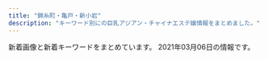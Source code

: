 ```yaml
---
title: "錦糸町・亀戸・新小岩"
description: "キーワード別にの巨乳アジアン・チャイナエステ嬢情報をまとめました。"
---
```


新着画像と新着キーワードをまとめています。
2021年03月06日の情報です。

<DmmAffiliateIns />
<KeywordTable
  shops={
    [
    {
        "keywords": {
            "C": 1,
            "D": 4,
            "85": 1
        },
        "name": "\u308a\u308a",
        "station": "JR\u5c0f\u5ca9\u99c5\u5357\u53e3",
        "img_links": [
            "http://iyasi-heal.com/images/slider1/03.jpg",
            "http://iyasi-heal.com/staffPhoto/s20200606151251.jpg",
            "http://iyasi-heal.com/staffPhoto/s20191008160214.jpg",
            "http://iyasi-heal.com/staffPhoto/s20200606151247.jpg",
            "http://iyasi-heal.com/images/returnBtn.png",
            "http://iyasi-heal.com/staffPhoto/b20191114093407.jpg",
            "http://iyasi-heal.com/staffPhoto/s20200606151240.jpg",
            "http://iyasi-heal.com/staffPhoto/s20190815113058.jpg",
            "http://iyasi-heal.com/images/slider1/01.jpg",
            "http://iyasi-heal.com/js/sliderLine/slide_prev.png",
            "http://iyasi-heal.com/staffPhoto/b20190815113058.jpg",
            "http://iyasi-heal.com/staffPhoto/b20191008160204.jpg",
            "http://iyasi-heal.com/images/slider1/02.jpg",
            "http://iyasi-heal.com/staffPhoto/b20200606151240.jpg",
            "http://iyasi-heal.com/staffPhoto/b20190815113117.jpg",
            "http://iyasi-heal.com/staffPhoto/s20190815113117.jpg",
            "http://iyasi-heal.com/staffPhoto/s20200909152230.jpg",
            "http://iyasi-heal.com/images/mobile.jpg",
            "http://iyasi-heal.com/staffPhoto/s20191008160204.jpg",
            "http://iyasi-heal.com/staffPhoto/b20200909152230.jpg",
            "http://iyasi-heal.com/js/sliderLine/slide_next.png",
            "http://iyasi-heal.com/staffPhoto/s20191008160301.jpg",
            "http://iyasi-heal.com/staffPhoto/s20191114093407.jpg",
            "http://iyasi-heal.com/images/gallery1.png"
        ],
        "url": "http://iyasi-heal.com/"
    },
    {
        "name": "\u6625\u306e\u82b1",
        "keywords": {
            "C": 20
        },
        "url": "http://harunohana.jpest.net/",
        "img_links": [
            "http://harunohana.jpest.net/uploads//sites/38/2021/03/g2.jpg",
            "http://harunohana.jpest.net/uploads//sites/38/2021/02/mobile-tit.png",
            "http://harunohana.jpest.net/uploads//sites/38/elementor/thumbs/c2-p3a4by12f8z2t2xevpk9bl2sc3r4fedekxsoykr020.jpg",
            "http://harunohana.jpest.net/uploads//sites/38/2021/02/ditiao-1.png",
            "http://harunohana.jpest.net/uploads//sites/38/2021/02/c2.jpg",
            "http://harunohana.jpest.net/uploads//sites/38/elementor/thumbs/c5-p3a4c3o3k96sqqp7ys00qjnjwezbpkzslpplu8in0o.jpg",
            "http://harunohana.jpest.net/uploads//sites/38/2021/02/tel_info.png",
            "http://harunohana.jpest.net/uploads//sites/38/2021/02/info-tit.png",
            "http://harunohana.jpest.net/uploads//sites/38/elementor/thumbs/c1-p3a4bw5e1kwi5v056or06ljv5c0e005xwohq00tseg.jpg",
            "http://harunohana.jpest.net/uploads//sites/38/elementor/thumbs/g1-p3mbbo5xbyuayorl3qn8vsare61ijopmkh8c9mi4sw.jpg",
            "http://harunohana.jpest.net/uploads//sites/38/2021/02/c3.jpg",
            "http://harunohana.jpest.net/uploads//sites/38/2021/03/1.jpg",
            "http://harunohana.jpest.net/uploads//sites/38/2021/02/xian.jpg",
            "http://harunohana.jpest.net/uploads//sites/38/2021/03/g1.jpg",
            "http://harunohana.jpest.net/uploads//sites/38/2021/03/g3.jpg",
            "http://harunohana.jpest.net/uploads//sites/38/2021/02/top-3.png",
            "http://harunohana.jpest.net/uploads//sites/38/elementor/thumbs/g4-p3mbec1gp2hjuwwbjw36y43rzgwycta8xnrv7ujz68.jpg",
            "http://harunohana.jpest.net/uploads//sites/38/2021/02/mobile.jpg",
            "http://harunohana.jpest.net/uploads//sites/38/2021/02/c6.jpg",
            "http://harunohana.jpest.net/uploads//sites/38/2021/02/staff-tit.png",
            "http://harunohana.jpest.net/uploads//sites/38/2021/02/tel_pickup.png",
            "http://harunohana.jpest.net/uploads//sites/38/2021/02/c5.jpg",
            "http://harunohana.jpest.net/uploads//sites/38/elementor/thumbs/g3-p3mbdh0sfjb37s5dl0oi5txkdr5uasv3te8udptyvk.jpg",
            "http://harunohana.jpest.net/uploads//sites/38/2021/02/tel_staff.png",
            "http://harunohana.jpest.net/uploads//sites/38/2021/02/pick-tit.png",
            "http://harunohana.jpest.net/uploads//sites/38/2021/02/tel_top.png",
            "http://harunohana.jpest.net/uploads//sites/38/2021/02/c1.jpg",
            "http://harunohana.jpest.net/uploads//sites/38/elementor/thumbs/g2-p3mbcgd30zwwmzmmj2u1yl6l7q6iyltkocswnxcbm8.jpg",
            "http://harunohana.jpest.net/uploads//sites/38/2021/02/news-tit.png",
            "http://harunohana.jpest.net/uploads//sites/38/elementor/thumbs/c3-p3a4c1sf6l483iry9r6rlk4mpn8la6sbxgemvolfd4.jpg",
            "http://harunohana.jpest.net/uploads//sites/38/2021/02/c4.jpg"
        ],
        "station": "JR\u9326\u7cf8\u753a\u5357\u53e3"
    },
    {
        "station": "JR\u4e80\u6238\u99c5\u6771\u53e3",
        "name": "\u685c",
        "img_links": [
            "http://miyabi-aroma.xyz/images/staff/3/yami.jpg",
            "http://miyabi-aroma.xyz/images/staff/3/ami.jpg",
            "http://miyabi-aroma.xyz/images/nav/nav-staff.jpg",
            "http://miyabi-aroma.xyz/images/3/2.jpg",
            "http://miyabi-aroma.xyz/images/3/1.jpg",
            "http://miyabi-aroma.xyz/images/staff/3/miya.jpg",
            "http://miyabi-aroma.xyz/images/11.png",
            "http://miyabi-aroma.xyz/images/staff/3/rina2.jpg",
            "http://miyabi-aroma.xyz/images/shishu/se1.jpg",
            "http://miyabi-aroma.xyz/images/index-rose_02.png",
            "http://miyabi-aroma.xyz/images/staff/3/ami2.jpg",
            "http://miyabi-aroma.xyz/images/index-rose_09.png",
            "http://miyabi-aroma.xyz/images/staff/3/rina.jpg",
            "http://miyabi-aroma.xyz/images/shishu/se2.jpg",
            "http://miyabi-aroma.xyz/images/index-rose_04.png",
            "http://miyabi-aroma.xyz/images/nav/nav-sys.jpg",
            "http://miyabi-aroma.xyz/images/index-rose_13.png",
            "http://miyabi-aroma.xyz/images/staff/3/yaya2.jpg",
            "http://miyabi-aroma.xyz/images/staff/3/kiki2.jpg",
            "http://miyabi-aroma.xyz/images/1801706901.jpg",
            "http://miyabi-aroma.xyz/images/nav/nav-info.jpg",
            "http://miyabi-aroma.xyz/images/staff/3/kiki.jpg",
            "http://miyabi-aroma.xyz/images/nav/nav-job.jpg",
            "http://miyabi-aroma.xyz/images/index-rose_07.png",
            "http://miyabi-aroma.xyz/images/staff/3/yaya1.jpg",
            "http://miyabi-aroma.xyz/images/staff/3/miya2.jpg"
        ],
        "url": "http://miyabi-aroma.xyz/",
        "keywords": {
            "C": 7
        }
    },
    {
        "name": "\u3088\u308d\u3053\u3073",
        "keywords": {},
        "station": "JR\u9326\u7cf8\u753a\u99c5\u5317\u53e3",
        "url": "http://k-yorocobi.com/",
        "img_links": [
            "http://k-yorocobi.com/images/bar-news.png",
            "http://k-yorocobi.com/images/bill.jpg",
            "http://k-yorocobi.com/images/c-staff.png",
            "http://k-yorocobi.com/pic/pic3.jpg",
            "http://k-yorocobi.com/staff/s-rina.jpg",
            "http://k-yorocobi.com/images/c-top.png",
            "http://k-yorocobi.com/images/b-awaawa.png",
            "http://k-yorocobi.com/images/bar-pickup.png",
            "http://k-yorocobi.com/images/bar-staff.png",
            "http://k-yorocobi.com/staff/s-yuyu.jpg",
            "http://k-yorocobi.com/images/b-tel.png",
            "http://k-yorocobi.com/staff/s-tika.jpg",
            "http://k-yorocobi.com/pic/pic2.jpg",
            "http://k-yorocobi.com/images/bar-cam.png",
            "http://k-yorocobi.com/pic/pic4.jpg",
            "http://k-yorocobi.com/images/bar-interior.png",
            "http://k-yorocobi.com/pic/pic1.jpg",
            "http://k-yorocobi.com/images/b-movie.png",
            "http://k-yorocobi.com/staff/s-emi.jpg",
            "http://k-yorocobi.com/images/b-mobile.png",
            "http://k-yorocobi.com/images/footer.png",
            "http://k-yorocobi.com/images/c-interior.png"
        ]
    },
    {
        "name": "\u30de\u30ea\u30a2\u30d9\u30fc\u30e9",
        "img_links": [
            "http://mariabella.ies.fun/images/r01.jpg",
            "http://mariabella.ies.fun/images/r03.jpg",
            "http://mariabella.ies.fun/images/r06.jpg",
            "http://mariabella.ies.fun/images/r09.jpg",
            "http://mariabella.ies.fun/images/news.jpg",
            "http://mariabella.ies.fun/photos/sites/45/2019/09/2019092717170772.jpeg",
            "http://mariabella.ies.fun/images/s-staff.jpg",
            "http://mariabella.ies.fun/images/pick.jpg",
            "http://mariabella.ies.fun/images/r05.jpg",
            "http://mariabella.ies.fun/images/r02.jpg",
            "http://mariabella.ies.fun/images/mobile.jpg",
            "http://mariabella.ies.fun/images/r04.jpg",
            "http://mariabella.ies.fun/images/top.png",
            "http://mariabella.ies.fun/images/mobile1.jpg",
            "http://mariabella.ies.fun/photos/sites/45/2018/06/2018062706422857.jpg",
            "http://mariabella.ies.fun/images/s-recriut.jpg",
            "http://mariabella.ies.fun/images/ac1.jpg",
            "http://mariabella.ies.fun/images/info.jpg",
            "http://mariabella.ies.fun/photos/sites/45/2019/09/2019091016323921.jpeg",
            "http://mariabella.ies.fun/photos/sites/45/2020/01/2020012420100278.jpeg",
            "http://mariabella.ies.fun/images/ac3.jpg",
            "http://mariabella.ies.fun/images/ac2.jpg",
            "http://mariabella.ies.fun/images/r07.jpg"
        ],
        "keywords": {
            "\u30bb\u30af\u30b7\u30fc": 3,
            "E": 3
        },
        "station": "JR\u5c0f\u5ca9\u99c5\u5317\u53e3",
        "url": "http://mariabella.ies.fun/"
    },
    {
        "station": "JR\u65b0\u5c0f\u5ca9\u99c5\u5317\u53e3",
        "img_links": [
            "http://mori.me-es.com/images/index_16.jpg",
            "http://mori.me-es.com/images/index_22.jpg",
            "http://mori.me-es.com/images/index_07.jpg",
            "http://mori.me-es.com/images/index_15.jpg",
            "http://mori.me-es.com/images/index_30.jpg",
            "http://mori.me-es.com/girls/08.jpg",
            "http://mori.me-es.com/images/index_25.jpg",
            "http://mori.me-es.com/girls/07.jpg",
            "http://mori.me-es.com/girls/02.jpg",
            "http://mori.me-es.com/images/index_05.jpg",
            "http://mori.me-es.com/images/index_29.jpg",
            "http://mori.me-es.com/girls/03.jpg",
            "http://mori.me-es.com/girls/06.jpg",
            "http://mori.me-es.com/images/index_17.jpg",
            "http://mori.me-es.com/girls/01.jpg",
            "http://mori.me-es.com/girls/05.jpg",
            "http://mori.me-es.com/images/index_19.jpg",
            "http://mori.me-es.com/images/index_28.jpg",
            "http://mori.me-es.com/images/index_26.jpg",
            "http://mori.me-es.com/images/info.jpg",
            "http://mori.me-es.com/images/index_18.jpg",
            "http://mori.me-es.com/girls/08a.jpg",
            "http://mori.me-es.com/images/index_24.jpg",
            "http://mori.me-es.com/images/index_04.jpg",
            "http://mori.me-es.com/girls/00.jpg",
            "http://mori.me-es.com/images/index_08.jpg",
            "http://mori.me-es.com/images/index_27.jpg",
            "http://mori.me-es.com/images/index_09.jpg",
            "http://mori.me-es.com/images/index_06.jpg",
            "http://mori.me-es.com/images/index_12.jpg",
            "http://mori.me-es.com/images/index_13.jpg",
            "http://mori.me-es.com/images/index_01.jpg",
            "http://mori.me-es.com/images/index_10.jpg",
            "http://mori.me-es.com/images/info_15.jpg",
            "http://mori.me-es.com/images/rec_15.jpg",
            "http://mori.me-es.com/images/index_21.jpg",
            "http://mori.me-es.com/images/staff_15.jpg",
            "http://mori.me-es.com/images/rec.jpg",
            "http://mori.me-es.com/girls/04.jpg",
            "http://mori.me-es.com/images/index_03.jpg",
            "http://mori.me-es.com/images/index_02.jpg",
            "http://mori.me-es.com/images/sub_28.jpg",
            "http://mori.me-es.com/images/index_20.jpg"
        ],
        "url": "http://mori.me-es.com/",
        "keywords": {
            "87": 1,
            "85": 3,
            "88": 1,
            "C": 6,
            "86": 3
        },
        "name": "\u68ee"
    },
    {
        "keywords": {
            "86": 2,
            "D": 4,
            "C": 11,
            "E": 2,
            "87": 4
        },
        "name": "\u3072\u307e\u308f\u308a",
        "img_links": [
            "http://www.himawari-shinkoiwa.com/img/tel.png",
            "http://www.himawari-shinkoiwa.com/images/line.png",
            "http://www.himawari-shinkoiwa.com/files/001.jpg",
            "http://www.himawari-shinkoiwa.com/images/slider/1.jpg",
            "http://www.himawari-shinkoiwa.com/img/move.jpg",
            "http://www.himawari-shinkoiwa.com/files/001-02.jpg",
            "http://www.himawari-shinkoiwa.com/files/003-02.jpg",
            "http://www.himawari-shinkoiwa.com/img/btn_side_mobile.jpg",
            "http://www.himawari-shinkoiwa.com/files/002.jpg",
            "http://www.himawari-shinkoiwa.com/img/btn_blog.png",
            "http://www.himawari-shinkoiwa.com/img/ttl_news.png",
            "http://www.himawari-shinkoiwa.com/files/002-02.jpg",
            "http://www.himawari-shinkoiwa.com/images/slider/2.jpg",
            "http://www.himawari-shinkoiwa.com/files/003.jpg",
            "http://www.himawari-shinkoiwa.com/img/goback.jpg",
            "http://www.himawari-shinkoiwa.com/images/slider/3.jpg",
            "http://www.himawari-shinkoiwa.com/img/ttl_info.png",
            "http://www.himawari-shinkoiwa.com/img/ttl_move.png",
            "http://www.himawari-shinkoiwa.com/img/pickup.jpg"
        ],
        "url": "http://www.himawari-shinkoiwa.com/",
        "station": "JR\u65b0\u5c0f\u5ca9\u99c5\u5357\u53e3"
    },
    {
        "url": "http://sentsubaki.asia/",
        "name": "\u5343\u693f",
        "keywords": {},
        "img_links": [
            "http://sentsubaki.asia/img/cast/miki-04.jpg",
            "http://sentsubaki.asia/img/interior/lobby-1.jpg",
            "http://sentsubaki.asia/img/cast/yumi-02.jpg",
            "http://sentsubaki.asia/img/cast/yuyu-01.jpg",
            "http://sentsubaki.asia/img/cast/nina-03.jpg",
            "http://sentsubaki.asia/img/cast/you-03.jpg",
            "http://sentsubaki.asia/img/cast/miki-02.jpg",
            "http://sentsubaki.asia/img/btn_cast.png",
            "http://sentsubaki.asia/img/cast/yuyu-02.jpg",
            "http://sentsubaki.asia/img/head_tel.png",
            "http://sentsubaki.asia/img/cast/aya-01.jpg",
            "http://sentsubaki.asia/img/cast/miki-03.jpg",
            "http://sentsubaki.asia/img/cast/yumi-03.jpg",
            "http://sentsubaki.asia/img/cast/you-01.jpg",
            "http://sentsubaki.asia/img/cast/momo-02.jpg",
            "http://sentsubaki.asia/img/cast/you-02.jpg",
            "http://sentsubaki.asia/img/cast/aya-03.jpg",
            "http://sentsubaki.asia/img/cast/aya-04.jpg",
            "http://sentsubaki.asia/img/cast/momo-01.jpg",
            "http://sentsubaki.asia/img/cast/you-04.jpg",
            "http://sentsubaki.asia/img/cast/yumi-04.jpg",
            "http://sentsubaki.asia/img/btn_twitter.png",
            "http://sentsubaki.asia/img/btn_interior.png",
            "http://sentsubaki.asia/img/cast/miki-01.jpg",
            "http://sentsubaki.asia/img/head_time.png",
            "http://sentsubaki.asia/img/coupon_special.png",
            "http://sentsubaki.asia/img/cast/momo-04.jpg",
            "http://sentsubaki.asia/img/cast/nina-04.jpg",
            "http://sentsubaki.asia/img/cast/momo-03.jpg",
            "http://sentsubaki.asia/img/interior/lobby-2.jpg",
            "http://sentsubaki.asia/img/cast/yuyu-04.jpg",
            "http://sentsubaki.asia/img/btn_top.png"
        ],
        "station": "JR\u4e80\u6238\u99c5\u6771\u53e3"
    },
    {
        "url": "http://nanaesute.pw/",
        "name": "\u306a\u306a",
        "img_links": [
            "http://nanaesute.pw/images/flash.jpg",
            "http://nanaesute.pw/images/top_bn1.jpg",
            "http://nanaesute.pw/images/side3.png",
            "http://nanaesute.pw/images/g1.jpg",
            "http://nanaesute.pw/images/top_bn2.jpg",
            "http://nanaesute.pw/images/top.png",
            "http://nanaesute.pw/images/g3.jpg",
            "http://nanaesute.pw/images/flash1.jpg"
        ],
        "keywords": {
            "C": 7
        },
        "station": "JR\u9326\u7cf8\u753a\u99c5"
    },
    {
        "name": "Remoon",
        "station": "JR\u4e80\u6238\u99c5\u6771\u53e3",
        "keywords": {},
        "img_links": [
            "http://yousei.xyz/images/r4.jpg",
            "http://yousei.xyz/images/g4.jpg",
            "http://yousei.xyz/images/top.png",
            "http://yousei.xyz/images/g5.jpg",
            "http://yousei.xyz/images/r3.jpg",
            "http://yousei.xyz/images/mobile.jpg",
            "http://yousei.xyz/images/g6.jpg",
            "http://yousei.xyz/images/g2.jpg",
            "http://yousei.xyz/images/r2.jpg",
            "http://yousei.xyz/images/r1.jpg",
            "http://yousei.xyz/images/mob.png",
            "http://yousei.xyz/images/g3.jpg",
            "http://yousei.xyz/images/g1.jpg",
            "http://yousei.xyz/images/recuit.jpg"
        ],
        "url": "http://yousei.xyz/"
    },
    {
        "img_links": [
            "http://mirage.sweet-relaxation.com/img/cast/ran-01.jpg",
            "http://mirage.sweet-relaxation.com/img/cast/yumi-03.jpg",
            "http://mirage.sweet-relaxation.com/img/cast/ran-02.jpg",
            "http://mirage.sweet-relaxation.com/img/cast/ran-03.jpg",
            "http://mirage.sweet-relaxation.com/img/cast/eri-03.jpg",
            "http://mirage.sweet-relaxation.com/img/cast/yumi-01.jpg",
            "http://mirage.sweet-relaxation.com/img/cast/yaya-03.jpg",
            "http://mirage.sweet-relaxation.com/img/interior/corridor-1.jpg",
            "http://mirage.sweet-relaxation.com/img/cast/yumi-02.jpg",
            "http://mirage.sweet-relaxation.com/img/cast/olive-02.jpg",
            "http://mirage.sweet-relaxation.com/img/cast/yaya-02.jpg",
            "http://mirage.sweet-relaxation.com/img/cast/yaya-01.jpg",
            "http://mirage.sweet-relaxation.com/img/cast/olive-01.jpg",
            "http://mirage.sweet-relaxation.com/img/cast/olive-03.jpg",
            "http://mirage.sweet-relaxation.com/img/cast/eri-02.jpg",
            "http://mirage.sweet-relaxation.com/img/cast/eri-01.jpg"
        ],
        "name": "Mirage\uff5e\u30df\u30e9\u30fc\u30b8\u30e5\uff5e",
        "keywords": {},
        "url": "http://mirage.sweet-relaxation.com/",
        "station": "JR\u4e80\u6238\u99c5\u6771\u53e3"
    },
    {
        "name": "\u3086\u304d",
        "img_links": [
            "http://www.sh-yuki.work/uploads/190105/1-1Z105143940E6.jpg",
            "http://www.sh-yuki.work/images/room1.jpg",
            "http://www.sh-yuki.work/uploads/210216/1-210216154445506.jpg",
            "http://www.sh-yuki.work/uploads/200127/1-20012G02404310.jpg",
            "http://www.sh-yuki.work/uploads/201214/1-201214162100347.jpg",
            "http://www.sh-yuki.work/images/lanmu3.jpg",
            "http://www.sh-yuki.work/uploads/201215/1-201215145200113.jpg",
            "http://www.sh-yuki.work/uploads/210216/1-210216154459443.jpg",
            "http://www.sh-yuki.work/uploads/200618/1-20061Q633094V.jpg",
            "http://www.sh-yuki.work/uploads/191227/1-19122F93911958.jpg",
            "http://www.sh-yuki.work/images/1.jpg",
            "http://www.sh-yuki.work/images/s_news.jpg",
            "http://www.sh-yuki.work/uploads/200620/1-200620154311K4.jpg",
            "http://www.sh-yuki.work/uploads/191202/1-191202154021200.jpg",
            "http://www.sh-yuki.work/uploads/190105/1-1Z105143R9539.jpg",
            "http://www.sh-yuki.work/uploads/190110/1-1Z110093529363.png",
            "http://www.sh-yuki.work/uploads/201214/1-20121416231WV.jpg",
            "http://www.sh-yuki.work/images/top.png",
            "http://www.sh-yuki.work/uploads/191006/1-191006105IM24.jpg",
            "http://www.sh-yuki.work/images/lanmu2.jpg",
            "http://www.sh-yuki.work/images/end.png",
            "http://www.sh-yuki.work/uploads/200620/1-20062015425B54.jpg",
            "http://www.sh-yuki.work/uploads/200618/1-20061Q6342Y06.jpg",
            "http://www.sh-yuki.work/uploads/201215/1-201215145153M4.jpg",
            "http://www.sh-yuki.work/uploads/200713/1-200G3110344421.jpg",
            "http://www.sh-yuki.work/uploads/200218/1-20021Q359301Q.jpg",
            "http://www.sh-yuki.work/images/room4.jpg",
            "http://www.sh-yuki.work/uploads/190105/1-1Z105143921224.jpg",
            "http://www.sh-yuki.work/images/s_staff.jpg",
            "http://www.sh-yuki.work/images/room2.jpg",
            "http://www.sh-yuki.work/uploads/200218/1-20021Q3591A57.jpg",
            "http://www.sh-yuki.work/images/nbj2.jpg",
            "http://www.sh-yuki.work/uploads/200713/1-200G3125135C2.jpg",
            "http://www.sh-yuki.work/uploads/191028/1-19102Q03S5a4.jpg",
            "http://www.sh-yuki.work/uploads/191006/1-191006105P61Z.jpg",
            "http://www.sh-yuki.work/images/lanmu4.jpg",
            "http://www.sh-yuki.work/uploads/191104/1-1911041I124915.jpg",
            "http://www.sh-yuki.work/uploads/200110/1-20011013245Y49.jpg",
            "http://www.sh-yuki.work/images/room3.jpg",
            "http://www.sh-yuki.work/uploads/191221/1-191221111A3123.jpg",
            "http://www.sh-yuki.work/uploads/191021/1-19102116361I39.jpg",
            "http://www.sh-yuki.work/uploads/190105/1-1Z1051440193X.jpg",
            "http://www.sh-yuki.work/uploads/191227/1-19122F94110460.jpg",
            "http://www.sh-yuki.work/images/lanmu5.jpg",
            "http://www.sh-yuki.work/images/mobile.jpg"
        ],
        "url": "http://www.sh-yuki.work/",
        "keywords": {
            "89": 2,
            "86": 14,
            "D": 17,
            "88": 1
        },
        "station": "JR\u5c0f\u5ca9\u99c5\u5317\u53e3"
    },
    {
        "name": "\u871c\u82b1",
        "station": "\u897f\u5927\u5cf6\u99c5A1\u51fa\u53e3",
        "img_links": [
            "http://hani-est.xyz/images/g5.jpg",
            "http://hani-est.xyz/images/zi-staff.png",
            "http://hani-est.xyz/images/g6.jpg",
            "http://hani-est.xyz/images/a1.jpg",
            "http://hani-est.xyz/images/zi-pri.png",
            "http://hani-est.xyz/images/zi-newface.png",
            "http://hani-est.xyz/images/top.jpg",
            "http://hani-est.xyz/images/g4.jpg",
            "http://hani-est.xyz/images/banna1.jpg",
            "http://hani-est.xyz/images/banna2.jpg",
            "http://hani-est.xyz/images/zi-ao.png",
            "http://hani-est.xyz/images/zi-service.png",
            "http://hani-est.xyz/images/g1.jpg",
            "http://hani-est.xyz/images/g2.jpg",
            "http://hani-est.xyz/images/new1.jpg",
            "http://hani-est.xyz/images/banna.jpg"
        ],
        "url": "http://hani-est.xyz/",
        "keywords": {
            "E": 11,
            "83": 11,
            "90": 22,
            "94": 11,
            "C": 41,
            "82": 11,
            "\u5de8\u4e73": 11,
            "\u4e73": 11
        }
    },
    {
        "img_links": [
            "http://www.awawa-es.info/photo/201307/13741973921454741938.jpg",
            "http://www.awawa-es.info/p/cc.jpg",
            "http://www.awawa-es.info/img/hstaff.png",
            "http://www.awawa-es.info/img/images/sys_03.png",
            "http://www.awawa-es.info/img/s1.jpg",
            "http://www.awawa-es.info/img/hinfo.png",
            "http://www.awawa-es.info/photo/home/4051599894438.jpg",
            "http://www.awawa-es.info/img/images/sys_01.png",
            "http://www.awawa-es.info/img/sd.png",
            "http://www.awawa-es.info/p/4.jpg",
            "http://www.awawa-es.info/photo/202002/1580956374749618033.jpg",
            "http://www.awawa-es.info/img/tmp.jpg",
            "http://www.awawa-es.info/photo/202009/15998945321509738889.jpeg",
            "http://www.awawa-es.info/photo/202011/1604645058826879711.png",
            "http://www.awawa-es.info/img/rm.jpg",
            "http://www.awawa-es.info/img/images/sys_02.png",
            "http://www.awawa-es.info/img/h3.png",
            "http://www.awawa-es.info/img/h1.png",
            "http://www.awawa-es.info/img/acc.png",
            "http://www.awawa-es.info/img/hjob.png",
            "http://www.awawa-es.info/img/h2.png",
            "http://www.awawa-es.info/p/1.jpg",
            "http://www.awawa-es.info/img/return.png",
            "http://www.awawa-es.info/img/i1.jpg",
            "http://www.awawa-es.info/p/bb.jpg",
            "http://www.awawa-es.info/img/s2.jpg",
            "http://www.awawa-es.info/img/i2.jpg",
            "http://www.awawa-es.info/photo/home/4241374197436.jpg",
            "http://www.awawa-es.info/photo/home/3281580956380.jpg",
            "http://www.awawa-es.info/photo/201307/1374197215469380174.jpg",
            "http://www.awawa-es.info/p/3.jpg",
            "http://www.awawa-es.info/img/images/sys_05.png",
            "http://www.awawa-es.info/photo/home/5241604645075.jpg",
            "http://www.awawa-es.info/img/images/sys_04.png",
            "http://www.awawa-es.info/img/hsys.png",
            "http://www.awawa-es.info/img/bottom.jpg",
            "http://www.awawa-es.info/photo/202009/15998944321424280736.jpeg",
            "http://www.awawa-es.info/p/2.jpg",
            "http://www.awawa-es.info/photo/home/2391374197264.jpg",
            "http://www.awawa-es.info/p/aa.jpg",
            "http://www.awawa-es.info/img/images/sys_06.png"
        ],
        "station": "JR\u9326\u7cf8\u753a\u99c5\u5357\u53e3",
        "name": "\u3042\u308f\u308f",
        "url": "http://www.awawa-es.info/",
        "keywords": {
            "89": 4,
            "87": 2,
            "85": 4,
            "D": 8
        }
    },
    {
        "url": "http://y-rlx.net/",
        "img_links": [
            "http://y-rlx.net/images/index_19.png",
            "http://y-rlx.net/images/index_04.png",
            "http://y-rlx.net/images/index_16.png",
            "http://y-rlx.net/girl/08.jpg",
            "http://y-rlx.net/images/03.png",
            "http://y-rlx.net/girl/03.jpg",
            "http://y-rlx.net/girl/03a.jpg",
            "http://y-rlx.net/images/acc_tit01.jpg",
            "http://y-rlx.net/images/index_06.png",
            "http://y-rlx.net/images/index_23.jpg",
            "http://y-rlx.net/girl/010a.jpg",
            "http://y-rlx.net/girl/09a.jpg",
            "http://y-rlx.net/girl/05a.jpg",
            "http://y-rlx.net/images/index_10.jpg",
            "http://y-rlx.net/girl/05.jpg",
            "http://y-rlx.net/girl/01.jpg",
            "http://y-rlx.net/images/sys_16.jpg",
            "http://y-rlx.net/images/02.png",
            "http://y-rlx.net/images/index_02.png",
            "http://y-rlx.net/girl/00.jpg",
            "http://y-rlx.net/images/index_14.png",
            "http://y-rlx.net/images/index_08.jpg",
            "http://y-rlx.net/girl/010.jpg",
            "http://y-rlx.net/girl/07.jpg",
            "http://y-rlx.net/images/index_09.jpg",
            "http://y-rlx.net/images/index_21.jpg",
            "http://y-rlx.net/images/rec_16.jpg",
            "http://y-rlx.net/images/acc_tit.jpg",
            "http://y-rlx.net/images/sys.jpg",
            "http://y-rlx.net/images/rex_16.jpg",
            "http://y-rlx.net/images/acc_tit03.jpg",
            "http://y-rlx.net/images/line.jpg",
            "http://y-rlx.net/images/index_11.jpg",
            "http://y-rlx.net/girl/06.jpg",
            "http://y-rlx.net/images/acc_16.jpg",
            "http://y-rlx.net/girl/p01.jpg",
            "http://y-rlx.net/girl/07a.jpg",
            "http://y-rlx.net/girl/02.jpg",
            "http://y-rlx.net/images/index_07.png",
            "http://y-rlx.net/girl/09.jpg",
            "http://y-rlx.net/images/rec.jpg",
            "http://y-rlx.net/images/index_13.jpg",
            "http://y-rlx.net/images/staff_16.jpg",
            "http://y-rlx.net/images/index_12.jpg",
            "http://y-rlx.net/images/01.png",
            "http://y-rlx.net/images/info.png"
        ],
        "name": "\u7f8e\u697d",
        "keywords": {
            "90": 1,
            "86": 2,
            "92": 1,
            "85": 1,
            "87": 1,
            "95": 2,
            "89": 1
        },
        "station": "JR\u65b0\u5c0f\u5ca9\u99c5\u5357\u53e3"
    },
    {
        "url": "https://doraimon.tyo.cm/",
        "img_links": [
            "https://doraimon.tyo.cm/images/mobile.jpg",
            "https://doraimon.tyo.cm/photos/sites/32/2021/03/2021030207304993.jpg",
            "https://doraimon.tyo.cm/images/top.jpg",
            "https://doraimon.tyo.cm/images/link.jpg",
            "https://doraimon.tyo.cm/images/s_news.jpg",
            "https://doraimon.tyo.cm/images/staff_line.jpg",
            "https://doraimon.tyo.cm/images/s_face.jpg",
            "https://doraimon.tyo.cm/photos/sites/32/2021/03/2021030207305994.jpg",
            "https://doraimon.tyo.cm/photos/sites/32/2021/03/2021030207304862.jpg",
            "https://doraimon.tyo.cm/photos/sites/32/2021/03/2021030207310114.jpg"
        ],
        "name": "\u30c9\u30e9\u3048\u3082\u3093",
        "station": "JR\u4e80\u6238\u99c5\u5317\u53e3",
        "keywords": {
            "D": 4,
            "86": 2,
            "85": 2
        }
    },
    {
        "url": "http://www.es-royal.click/",
        "name": "\u5e78\u305b",
        "keywords": {},
        "img_links": [
            "http://www.es-royal.click/img/ego1.jpg",
            "http://www.es-royal.click/images/b2.jpg",
            "http://www.es-royal.click/images/s1.png",
            "http://www.es-royal.click/images/main_top.jpg",
            "http://www.es-royal.click/images/8.jpg",
            "http://www.es-royal.click/images/7.jpg",
            "http://www.es-royal.click/img/mimi1.jpg",
            "http://www.es-royal.click/images/int2.png",
            "http://www.es-royal.click/img/momo2.jpg",
            "http://www.es-royal.click/images/ta.jpg",
            "http://www.es-royal.click/images/5.jpg",
            "http://www.es-royal.click/img/aya1.jpg",
            "http://www.es-royal.click/img/momo1.jpg",
            "http://www.es-royal.click/img/emi1.jpg",
            "http://www.es-royal.click/images/b3.jpg",
            "http://www.es-royal.click/images/mobile.jpg",
            "http://www.es-royal.click/images/int1.png",
            "http://www.es-royal.click/images/staff_t.jpg",
            "http://www.es-royal.click/images/b1.jpg",
            "http://www.es-royal.click/images/4.jpg",
            "http://www.es-royal.click/images/1.jpg",
            "http://www.es-royal.click/images/news.png",
            "http://www.es-royal.click/img/miyuki1.jpg",
            "http://www.es-royal.click/images/interior_t.jpg",
            "http://www.es-royal.click/images/main_footer.jpg",
            "http://www.es-royal.click/images/9.jpg",
            "http://www.es-royal.click/images/6.jpg",
            "http://www.es-royal.click/img/nana1.jpg",
            "http://www.es-royal.click/images/sys1.png",
            "http://www.es-royal.click/images/head.jpg"
        ],
        "station": "\u4eac\u6210\u7acb\u77f3\u99c5\u5317\u53e3"
    },
    {
        "url": "http://www.es-raku.link/",
        "keywords": {},
        "name": "Lucky\uff5e\u30e9\u30c3\u30ad\u30fc\uff5e",
        "station": "JR\u9326\u7cf8\u753a\u99c5\u5357\u53e3",
        "img_links": [
            "http://www.es-raku.link/images/menu/top.png",
            "http://www.es-raku.link/images/sys1.jpg",
            "http://www.es-raku.link/images/staff_t.png",
            "http://www.es-raku.link/images/menu/interior.png",
            "http://www.es-raku.link/images/menu/staff.png",
            "http://www.es-raku.link/images/2.jpg",
            "http://www.es-raku.link/images/interior_t.png",
            "http://www.es-raku.link/img/kaori1.jpg",
            "http://www.es-raku.link/images/int1.png",
            "http://www.es-raku.link/images/6.jpg",
            "http://www.es-raku.link/images/mobile.jpg",
            "http://www.es-raku.link/img/yuki1.jpg",
            "http://www.es-raku.link/images/r1.jpg",
            "http://www.es-raku.link/images/1.jpg",
            "http://www.es-raku.link/images/tel.jpg",
            "http://www.es-raku.link/staff/ayaka.jpg",
            "http://www.es-raku.link/staff/ruru.jpg",
            "http://www.es-raku.link/staff/yuki.jpg",
            "http://www.es-raku.link/images/head.png",
            "http://www.es-raku.link/images/list.jpg",
            "http://www.es-raku.link/staff/mai.jpg",
            "http://www.es-raku.link/images/7.jpg",
            "http://www.es-raku.link/images/news.jpg",
            "http://www.es-raku.link/img/ruru1.jpg",
            "http://www.es-raku.link/images/9.jpg",
            "http://www.es-raku.link/images/8.jpg",
            "http://www.es-raku.link/images/3.jpg",
            "http://www.es-raku.link/images/line.png",
            "http://www.es-raku.link/staff/riri.jpg",
            "http://www.es-raku.link/img/ayaka1.jpg",
            "http://www.es-raku.link/staff/kaori.jpg",
            "http://www.es-raku.link/img/mai1.jpg",
            "http://www.es-raku.link/staff/lucky.jpg",
            "http://www.es-raku.link/img/riri1.jpg",
            "http://www.es-raku.link/images/int2.png",
            "http://www.es-raku.link/img/lucky1.jpg",
            "http://www.es-raku.link/images/rtel.jpg",
            "http://www.es-raku.link/images/r2.jpg"
        ]
    },
    {
        "name": "KIRARA",
        "keywords": {
            "86": 30,
            "C": 75,
            "89": 15,
            "87": 30,
            "85": 105,
            "88": 15,
            "92": 15,
            "E": 15,
            "D": 135,
            "83": 15
        },
        "img_links": [
            "https://kinshicho-mensesthe.net/staff2/kiki-s1.jpg",
            "https://kinshicho-mensesthe.net/staff2/sora-s1.jpg",
            "https://kinshicho-mensesthe.net/room/6-s.jpg",
            "https://kinshicho-mensesthe.net/button/blog.png",
            "https://kinshicho-mensesthe.net/room/2-s.jpg",
            "https://kinshicho-mensesthe.net/staff2/yuki-s1.jpg",
            "https://kinshicho-mensesthe.net/staff2/sera-s1.jpg",
            "https://kinshicho-mensesthe.net/mens-esthe-massage/2020/01/22/yuki-s1.jpg",
            "https://kinshicho-mensesthe.net/staff2/haruka-s1.jpg",
            "https://kinshicho-mensesthe.net/images/qrcode.png",
            "https://kinshicho-mensesthe.net/room/3-l.jpg",
            "https://kinshicho-mensesthe.net/staff2/satomi-s1.jpg",
            "https://kinshicho-mensesthe.net/images/flower.png",
            "https://kinshicho-mensesthe.net/button/home.png",
            "https://kinshicho-mensesthe.net/mens-esthe-massage/2020/02/06/satomi-s1.jpg",
            "https://kinshicho-mensesthe.net/mens-esthe-massage/2020/10/17/moe-s1.jpg",
            "https://kinshicho-mensesthe.net/staff2/sera-l1.jpg",
            "https://kinshicho-mensesthe.net/staff2/kokomi-s1.jpg",
            "https://kinshicho-mensesthe.net/room/1-l.jpg",
            "https://kinshicho-mensesthe.net/staff2/rika-s1.jpg",
            "https://kinshicho-mensesthe.net/staff2/sora-l1.jpg",
            "https://kinshicho-mensesthe.net/room/3-s.jpg",
            "https://kinshicho-mensesthe.net/staff2/rui-s1.jpg",
            "https://kinshicho-mensesthe.net/images/camp.png",
            "https://kinshicho-mensesthe.net/room/esthe1.jpg",
            "https://kinshicho-mensesthe.net/staff2/kiki-l1.jpg",
            "https://kinshicho-mensesthe.net/staff2/yumi-l1.jpg",
            "https://kinshicho-mensesthe.net/staff2/saki-l1.jpg",
            "https://kinshicho-mensesthe.net/room/1-s.jpg",
            "https://kinshicho-mensesthe.net/staff2/yuki-l1.jpg",
            "https://kinshicho-mensesthe.net/room/esthe3.jpg",
            "https://kinshicho-mensesthe.net/staff2/sakura-s2.jpg",
            "https://kinshicho-mensesthe.net/room/5-s.jpg",
            "https://kinshicho-mensesthe.net/staff2/haruka-l1.jpg",
            "https://kinshicho-mensesthe.net/room/4-l.jpg",
            "https://kinshicho-mensesthe.net/images/main1.jpg",
            "https://kinshicho-mensesthe.net/images/footer-l.png",
            "https://kinshicho-mensesthe.net/staff2/mai-l1.jpg",
            "https://kinshicho-mensesthe.net/button/staff.png",
            "https://kinshicho-mensesthe.net/staff2/saki-s1.jpg",
            "https://kinshicho-mensesthe.net/staff2/rui-l1.jpg",
            "https://kinshicho-mensesthe.net/staff2/rika-l1.jpg",
            "https://kinshicho-mensesthe.net/room/6-l.jpg",
            "https://kinshicho-mensesthe.net/room/4-s.jpg",
            "https://kinshicho-mensesthe.net/room/esthe2.jpg",
            "https://kinshicho-mensesthe.net/images/header3.png",
            "https://kinshicho-mensesthe.net/staff2/kokomi-l1.jpg",
            "https://kinshicho-mensesthe.net/mens-esthe-massage/2020/02/06/sora-s1.jpg",
            "https://kinshicho-mensesthe.net/staff2/yumi-s1.jpg",
            "https://kinshicho-mensesthe.net/images/main-sp.jpg",
            "https://kinshicho-mensesthe.net/room/2-l.jpg",
            "https://kinshicho-mensesthe.net/images/clear.png",
            "https://kinshicho-mensesthe.net/room/5-l.jpg",
            "https://kinshicho-mensesthe.net/staff2/moe-s1.jpg",
            "https://kinshicho-mensesthe.net/staff2/mai-s1.jpg",
            "https://kinshicho-mensesthe.net/images/footer-r.png",
            "https://kinshicho-mensesthe.net/staff2/satomi-l1.jpg",
            "https://kinshicho-mensesthe.net/staff2/yuka-s1.jpg",
            "https://kinshicho-mensesthe.net/staff2/sakura-l2.jpg"
        ],
        "url": "https://kinshicho-mensesthe.net/",
        "station": "JR\u9326\u7cf8\u753a\u99c5\u5317\u53e3"
    },
    {
        "station": "\u9752\u7825\u99c5",
        "img_links": [
            "http://iyasimori.jpest.net/uploads//sites/37/2021/01/g4-150x150.jpg",
            "http://iyasimori.jpest.net/uploads//sites/37/2021/01/g1-3.jpg",
            "http://iyasimori.jpest.net/uploads//sites/37/2021/01/tite-staff.jpg",
            "http://iyasimori.jpest.net/uploads//sites/37/2021/01/g1-3-150x150.jpg",
            "http://iyasimori.jpest.net/uploads//sites/37/2021/01/r3-1.jpg",
            "http://iyasimori.jpest.net/uploads//sites/37/2021/01/g2-2-150x150.jpg",
            "http://iyasimori.jpest.net/uploads//sites/37/2021/01/r5.jpg",
            "http://iyasimori.jpest.net/uploads//sites/37/2021/01/mobile.png",
            "http://iyasimori.jpest.net/uploads//sites/37/2021/01/a2.jpg",
            "http://iyasimori.jpest.net/uploads//sites/37/2021/01/g2-2.jpg",
            "http://iyasimori.jpest.net/uploads//sites/37/2021/01/r4-1.jpg",
            "http://iyasimori.jpest.net/uploads//sites/37/2021/01/g4.jpg",
            "http://iyasimori.jpest.net/uploads//sites/37/2021/01/news03.png",
            "http://iyasimori.jpest.net/uploads//sites/37/2021/01/r6.jpg",
            "http://iyasimori.jpest.net/uploads//sites/37/2021/01/g3-2-150x150.jpg",
            "http://iyasimori.jpest.net/uploads//sites/37/2021/01/g5-150x150.jpg",
            "http://iyasimori.jpest.net/uploads//sites/37/2021/01/news01.png",
            "http://iyasimori.jpest.net/uploads//sites/37/2021/01/bj_03.jpg",
            "http://iyasimori.jpest.net/uploads//sites/37/2021/01/a.jpg",
            "http://iyasimori.jpest.net/uploads//sites/37/2021/01/top.jpg",
            "http://iyasimori.jpest.net/uploads//sites/37/2021/01/g5.jpg",
            "http://iyasimori.jpest.net/uploads//sites/37/2021/01/g3-2.jpg"
        ],
        "url": "http://iyasimori.jpest.net/",
        "keywords": {},
        "name": "\u7652\u3057\u306e\u68ee"
    },
    {
        "station": "JR\u9326\u7cf8\u753a\u99c5\u5357\u53e3",
        "name": "Cherry",
        "url": "http://cherry-esthe.com/",
        "keywords": {},
        "img_links": [
            "http://dccompanyqoo10.cafe24.com/tiffany/images/common/header.png",
            "http://dccompanyqoo10.cafe24.com/tiffany/images/top/store_bg.png",
            "http://dccompanyqoo10.cafe24.com/tiffany/images/store/store.png"
        ]
    },
    {
        "url": "http://www.aierwtbn.xyz/",
        "img_links": [
            "http://www.aierwtbn.xyz/picture/top.png",
            "http://www.aierwtbn.xyz/uploads/210223/1-210223145H63H.jpg",
            "http://www.aierwtbn.xyz/uploads/210223/1-210223145F5H5.jpg",
            "http://www.aierwtbn.xyz/picture/face.png",
            "http://www.aierwtbn.xyz/picture/end.png",
            "http://www.aierwtbn.xyz/uploads/210223/1-210223145KR53.jpg",
            "http://www.aierwtbn.xyz/picture/news.png",
            "http://www.aierwtbn.xyz/picture/s_staff.jpg",
            "http://www.aierwtbn.xyz/picture/pick.png",
            "http://www.aierwtbn.xyz/uploads/210223/1-210223145K0W7.jpg",
            "http://www.aierwtbn.xyz/uploads/210223/1-210223145I5F4.jpg",
            "http://www.aierwtbn.xyz/picture/bj2.jpg",
            "http://www.aierwtbn.xyz/picture/r4.jpg",
            "http://www.aierwtbn.xyz/picture/r5.jpg",
            "http://www.aierwtbn.xyz/picture/r2.jpg",
            "http://www.aierwtbn.xyz/uploads/210223/1-210223145G3595.jpg",
            "http://www.aierwtbn.xyz/picture/r1.jpg",
            "http://www.aierwtbn.xyz/picture/r3.jpg"
        ],
        "name": "\u3042\u3044\u3053",
        "station": "JR\u5c0f\u5ca9\u99c5",
        "keywords": {
            "D": 3,
            "86": 3
        }
    },
    {
        "keywords": {
            "85": 4,
            "C": 12,
            "H": 2,
            "89": 6,
            "98": 2,
            "84": 2,
            "D": 4,
            "86": 2
        },
        "img_links": [
            "http://www.o-miyabi.com/images/rec.jpg",
            "http://www.o-miyabi.com/images/index_03.jpg",
            "http://www.o-miyabi.com/s/uploads/03.jpg",
            "http://www.o-miyabi.com/s/images/service_01.png",
            "http://www.o-miyabi.com/s/images/slider/prev.png",
            "http://www.o-miyabi.com/images/index_04.jpg",
            "http://www.o-miyabi.com/s/uploads/01.jpg",
            "http://www.o-miyabi.com/images/upload/thumb/7713de024ddc43e7.jpg",
            "http://www.o-miyabi.com/s/image/nav_topics.png",
            "http://www.o-miyabi.com/images/movie_09.jpg",
            "http://www.o-miyabi.com/s/image/nav_top.png",
            "http://www.o-miyabi.com/images/upload/thumb/6fceb6aef71115ac.jpg",
            "http://www.o-miyabi.com/s/images/slider/1.jpg",
            "http://www.o-miyabi.com/images/index_13.jpg",
            "http://www.o-miyabi.com/girl/01.jpg",
            "http://www.o-miyabi.com/images/info_02.jpg",
            "http://www.o-miyabi.com/images/info.jpg",
            "http://www.o-miyabi.com/s/images/t3.jpg",
            "http://www.o-miyabi.com/s/image/nav_manga.png",
            "http://www.o-miyabi.com/images/index_19.jpg",
            "http://www.o-miyabi.com/images/index_16.jpg",
            "http://www.o-miyabi.com/images/upload/thumb/57af63e7ff71466b.jpg",
            "http://www.o-miyabi.com/images/index_09.jpg",
            "http://www.o-miyabi.com/s/uploads/02.jpg",
            "http://www.o-miyabi.com/s/images/tel.png",
            "http://www.o-miyabi.com/s/images/t1.jpg",
            "http://www.o-miyabi.com/images/upload/thumb/6d7987cae648e809.jpg",
            "http://www.o-miyabi.com/images/index_01.jpg",
            "http://www.o-miyabi.com/images/upload/thumb/72ffa1fb925d394b.jpg",
            "http://www.o-miyabi.com/images/upload/thumb/928147996b3538a2.jpg",
            "http://www.o-miyabi.com/s/images/iphone.png",
            "http://www.o-miyabi.com/images/upload/thumb/e12bb065f2380463.jpg",
            "http://www.o-miyabi.com/s/images/service_03.png",
            "http://www.o-miyabi.com/s/images/service_07.png",
            "http://www.o-miyabi.com/s/images/t2.jpg",
            "http://www.o-miyabi.com/images/upload/thumb/51d074f8f9cdb905.jpg",
            "http://www.o-miyabi.com/s/uploads/07.jpg",
            "http://www.o-miyabi.com/images/upload/thumb/1a8371be7358f1df.jpg",
            "http://www.o-miyabi.com/images/index_10.jpg",
            "http://www.o-miyabi.com/images/staff_09.jpg",
            "http://www.o-miyabi.com/s/image/nav_cast.png",
            "http://www.o-miyabi.com/images/upload/thumb/0dc07af1006255fa.jpg",
            "http://www.o-miyabi.com/images/index_06.jpg",
            "http://www.o-miyabi.com/s/image/nav_sys.png",
            "http://www.o-miyabi.com/images/upload/thumb/0981f77ac0a1e07f.jpg",
            "http://www.o-miyabi.com/s/images/pc.png",
            "http://www.o-miyabi.com/s/uploads/08.jpg",
            "http://www.o-miyabi.com/images/index_14.jpg",
            "http://www.o-miyabi.com/images/upload/thumb/db15ea2226867103.jpg",
            "http://www.o-miyabi.com/s/images/slider/next.png",
            "http://www.o-miyabi.com/s/images/top_2.jpg",
            "http://www.o-miyabi.com/images/info_09.jpg",
            "http://www.o-miyabi.com/s/uploads/06.jpg",
            "http://www.o-miyabi.com/s/images/slider/3.jpg",
            "http://www.o-miyabi.com/s/images/okubokomachi.jpg",
            "http://www.o-miyabi.com/s/images/slider/2.jpg",
            "http://www.o-miyabi.com/images/index_02.jpg",
            "http://www.o-miyabi.com/images/index_05.jpg",
            "http://www.o-miyabi.com/images/rec_09.jpg",
            "http://www.o-miyabi.com/s/uploads/04.jpg",
            "http://www.o-miyabi.com/images/upload/thumb/04d21d82d11bc049.jpg",
            "http://www.o-miyabi.com/s/image/nav_hotel.png",
            "http://www.o-miyabi.com/images/upload/thumb/301c9a35b11a384f.jpg",
            "http://www.o-miyabi.com/images/index_07.jpg",
            "http://www.o-miyabi.com/images/index_18.jpg"
        ],
        "name": "\u96c5\u82b3",
        "station": "JR\u65b0\u5c0f\u5ca9\u99c5\u5357\u53e3",
        "url": "http://www.o-miyabi.com/"
    },
    {
        "img_links": [
            "http://kinshicho-es.xyz/images/g5.jpg",
            "http://kinshicho-es.xyz/images/left1_2_02.jpg",
            "http://kinshicho-es.xyz/images/g51.jpg",
            "http://kinshicho-es.xyz/images/r4.jpg",
            "http://kinshicho-es.xyz/images/r3.jpg",
            "http://kinshicho-es.xyz/images/r2.jpg",
            "http://kinshicho-es.xyz/images/r1.jpg",
            "http://kinshicho-es.xyz/images/top1.jpg",
            "http://kinshicho-es.xyz/images/g2.jpg",
            "http://kinshicho-es.xyz/images/news-tit1.jpg",
            "http://kinshicho-es.xyz/images/kanban.jpg",
            "http://kinshicho-es.xyz/images/g0.jpg",
            "http://kinshicho-es.xyz/images/b2.jpg",
            "http://kinshicho-es.xyz/images/g3.jpg",
            "http://kinshicho-es.xyz/images/b1.jpg",
            "http://kinshicho-es.xyz/images/g41.jpg",
            "http://kinshicho-es.xyz/images/top.jpg"
        ],
        "url": "http://kinshicho-es.xyz/",
        "keywords": {
            "C": 7
        },
        "name": "\u30b9\u30c1\u30e5\u30ef\u306e\u30b9\u30de\u30a4\u30eb",
        "station": "JR\u9326\u7cf8\u753a\u99c5\u5317\u53e3"
    },
    {
        "keywords": {},
        "url": "http://el-grande.asia/",
        "img_links": [
            "http://el-grande.asia/img/cast/haru-04.jpg",
            "http://el-grande.asia/img/cast/sara-08.jpg",
            "http://el-grande.asia/img/cast/mei-03.jpg",
            "http://el-grande.asia/img/btn_cast.png",
            "http://el-grande.asia/img/cast/hana-04.jpg",
            "http://el-grande.asia/img/cast/baby-03.jpg",
            "http://el-grande.asia/img/btn_top.png",
            "http://el-grande.asia/img/cast/hana-03.jpg",
            "http://el-grande.asia/img/cast/rey-01.jpg",
            "http://el-grande.asia/img/cast/belu-01.jpg",
            "http://el-grande.asia/img/cast/ringo-03.jpg",
            "http://el-grande.asia/img/cast/mai-03.jpg",
            "http://el-grande.asia/img/cast/haru-02.jpg",
            "http://el-grande.asia/img/cast/ringo-01.jpg",
            "http://el-grande.asia/img/cast/haru-01.jpg",
            "http://el-grande.asia/img/cast/hana-02.jpg",
            "http://el-grande.asia/img/cast/sara-06.jpg",
            "http://el-grande.asia/img/cast/ringo-04.jpg",
            "http://el-grande.asia/img/cast/belu-03.jpg",
            "http://el-grande.asia/img/cast/mai-04.jpg",
            "http://el-grande.asia/img/cast/belu-02.jpg",
            "http://el-grande.asia/img/cast/mai-01.jpg",
            "http://el-grande.asia/img/btn_twitter.png",
            "http://el-grande.asia/img/cast/baby-02.jpg",
            "http://el-grande.asia/img/cast/mei-04.jpg",
            "http://el-grande.asia/img/cast/lucy-01.jpg",
            "http://el-grande.asia/img/cast/aki-01.jpg",
            "http://el-grande.asia/img/cast/misa-04.jpg",
            "http://el-grande.asia/img/cast/baby-04.jpg",
            "http://el-grande.asia/img/interior/shower-4.jpg",
            "http://el-grande.asia/img/interior/lobby-1.jpg",
            "http://el-grande.asia/img/cast/mei-02.jpg",
            "http://el-grande.asia/img/cast/lucy-03.jpg",
            "http://el-grande.asia/img/cast/mei-01.jpg",
            "http://el-grande.asia/img/cast/hana-01.jpg",
            "http://el-grande.asia/img/cast/haru-03.jpg",
            "http://el-grande.asia/img/cast/misa-01.jpg",
            "http://el-grande.asia/img/cast/lucy-02.jpg",
            "http://el-grande.asia/img/cast/rey-04.jpg",
            "http://el-grande.asia/img/btn_interior.png",
            "http://el-grande.asia/img/interior/corridor-1.jpg",
            "http://el-grande.asia/img/cast/aki-03.jpg",
            "http://el-grande.asia/img/cast/baby-01.jpg",
            "http://el-grande.asia/img/cast/aki-04.jpg",
            "http://el-grande.asia/img/cast/belu-04.jpg",
            "http://el-grande.asia/img/cast/lucy-04.jpg",
            "http://el-grande.asia/img/cast/rey-02.jpg",
            "http://el-grande.asia/img/cast/aki-02.jpg",
            "http://el-grande.asia/img/cast/ringo-02.jpg",
            "http://el-grande.asia/img/dagger.png",
            "http://el-grande.asia/img/cast/sara-05.jpg"
        ],
        "name": "\u30a8\u30eb\u30b0\u30e9\u30f3\u30c7-elgrande-",
        "station": "JR\u65b0\u5c0f\u5ca9\u99c5\u5357\u53e3"
    },
    {
        "station": "\u9752\u7825\u99c5A2\u51fa\u53e3",
        "name": "\u79cb",
        "img_links": [
            "http://shizuku2009.com/images/index_02.jpg",
            "http://shizuku2009.com/staff/3/1.jpg",
            "http://shizuku2009.com/images/index_08.jpg",
            "http://shizuku2009.com/images/index_05.jpg",
            "http://shizuku2009.com/images/index_09.jpg",
            "http://shizuku2009.com/images/index_07.jpg",
            "http://shizuku2009.com/images/service_13.jpg",
            "http://shizuku2009.com/images/staff_12.jpg",
            "http://shizuku2009.com/images/index_17.jpg",
            "http://shizuku2009.com/staff/4/1.jpg",
            "http://shizuku2009.com/images/index_06.jpg",
            "http://shizuku2009.com/images/index_04.jpg",
            "http://shizuku2009.com/images/index_20.jpg",
            "http://shizuku2009.com/images/index_14.jpg",
            "http://shizuku2009.com/staff/5/1.jpg",
            "http://shizuku2009.com/staff/6/1.jpg",
            "http://shizuku2009.com/images/staff_15.jpg",
            "http://shizuku2009.com/images/index_10.jpg",
            "http://shizuku2009.com/images/index_13.jpg",
            "http://shizuku2009.com/images/index_15.jpg",
            "http://shizuku2009.com/staff/2/1.jpg",
            "http://shizuku2009.com/images/index_19.jpg",
            "http://shizuku2009.com/staff/1/1.jpg"
        ],
        "url": "http://shizuku2009.com/",
        "keywords": {}
    },
    {
        "keywords": {
            "85": 12,
            "86": 12,
            "C": 18,
            "83": 6,
            "D": 24
        },
        "img_links": [
            "http://yukinosakura.a2.webnavi.work/upload/sites/72/2020/04/2020040708052241.jpg",
            "http://yukinosakura.tyo.cm/images/top.jpg",
            "http://yukinosakura.a2.webnavi.work/upload/sites/72/2020/04/2020040708052353.jpg",
            "http://yukinosakura.a2.webnavi.work/upload/sites/72/2020/04/2020040708052456.jpg",
            "http://yukinosakura.tyo.cm/images/s_staff.jpg",
            "http://yukinosakura.tyo.cm/images/s_shedule.jpg",
            "http://yukinosakura.tyo.cm/images/room2.jpg",
            "http://yukinosakura.tyo.cm/images/room4.jpg",
            "http://yukinosakura.tyo.cm/images/room3.jpg",
            "http://yukinosakura.tyo.cm/images/room1.jpg",
            "http://yukinosakura.tyo.cm/images/mobile.jpg",
            "http://yukinosakura.a2.webnavi.work/upload/sites/72/2020/04/2020040708052118.jpg",
            "http://yukinosakura.tyo.cm/images/s_news.jpg",
            "http://yukinosakura.a2.webnavi.work/upload/sites/72/2020/04/2020040708052434.jpg"
        ],
        "name": "\u685c\u82b1",
        "url": "http://yukinosakura.tyo.cm/",
        "station": "JR\u4e80\u6238\u99c5\u5317\u53e3"
    },
    {
        "img_links": [
            "https://piano.sweet-relaxation.com/img/slick/sl-1.jpg",
            "https://piano.sweet-relaxation.com/img/cast/coco-02.jpg",
            "https://piano.sweet-relaxation.com/img/cast/aye-02.jpg",
            "https://piano.sweet-relaxation.com/img/cast/coco-04.jpg",
            "https://piano.sweet-relaxation.com/img/slick/sl-5.jpg",
            "https://piano.sweet-relaxation.com/img/slick/sl-3.jpg",
            "https://piano.sweet-relaxation.com/img/cast/luna-04.jpg",
            "https://piano.sweet-relaxation.com/img/cast/ai-02.jpg",
            "https://piano.sweet-relaxation.com/img/cast/nico-04.jpg",
            "https://piano.sweet-relaxation.com/img/slick/sl-2.jpg",
            "https://piano.sweet-relaxation.com/img/cast/miya-04.jpg",
            "https://piano.sweet-relaxation.com/img/cast/aki-03.jpg",
            "https://piano.sweet-relaxation.com/img/slick/sl-6.jpg",
            "https://piano.sweet-relaxation.com/img/cast/ebi-03.jpg",
            "https://piano.sweet-relaxation.com/img/cast/luna-01.jpg",
            "https://piano.sweet-relaxation.com/img/cast/ebi-01.jpg",
            "https://piano.sweet-relaxation.com/img/cast/ai-04.jpg",
            "https://piano.sweet-relaxation.com/img/cast/lili-02.jpg",
            "https://piano.sweet-relaxation.com/img/cast/miky-02.jpg",
            "https://piano.sweet-relaxation.com/img/cast/nico-03.jpg",
            "https://piano.sweet-relaxation.com/img/cast/aini-02.jpg",
            "https://piano.sweet-relaxation.com/img/slick/sl-4.jpg",
            "https://piano.sweet-relaxation.com/img/cast/nana-04.jpg",
            "https://piano.sweet-relaxation.com/img/cast/aki-01.jpg",
            "https://piano.sweet-relaxation.com/img/cast/miky-03.jpg",
            "https://piano.sweet-relaxation.com/img/cast/ai-01.jpg",
            "https://piano.sweet-relaxation.com/img/cast/coco-01.jpg",
            "https://piano.sweet-relaxation.com/img/cast/luna-02.jpg",
            "https://piano.sweet-relaxation.com/img/cast/nana-02.jpg",
            "https://piano.sweet-relaxation.com/img/cast/lili-04.jpg",
            "https://piano.sweet-relaxation.com/img/cast/ai-03.jpg",
            "https://piano.sweet-relaxation.com/img/interior/int-04.jpg",
            "https://piano.sweet-relaxation.com/img/cast/aini-04.jpg",
            "https://piano.sweet-relaxation.com/img/cast/aye-03.jpg",
            "https://piano.sweet-relaxation.com/img/cast/aini-03.jpg",
            "https://piano.sweet-relaxation.com/img/interior/int-03.jpg",
            "https://piano.sweet-relaxation.com/img/cast/miya-03.jpg",
            "https://piano.sweet-relaxation.com/img/cast/miya-02.jpg",
            "https://piano.sweet-relaxation.com/img/cast/aye-01.jpg",
            "https://piano.sweet-relaxation.com/img/cast/aini-01.jpg",
            "https://piano.sweet-relaxation.com/img/cast/lili-01.jpg",
            "https://piano.sweet-relaxation.com/img/slick/sl-7.jpg",
            "https://piano.sweet-relaxation.com/img/cast/aye-04.jpg",
            "https://piano.sweet-relaxation.com/img/cast/lili-03.jpg",
            "https://piano.sweet-relaxation.com/img/cast/coco-03.jpg",
            "https://piano.sweet-relaxation.com/img/cast/miya-01.jpg",
            "https://piano.sweet-relaxation.com/img/cast/ebi-04.jpg",
            "https://piano.sweet-relaxation.com/img/cast/miky-04.jpg",
            "https://piano.sweet-relaxation.com/img/cast/aki-02.jpg",
            "https://piano.sweet-relaxation.com/img/interior/int-01.jpg",
            "https://piano.sweet-relaxation.com/img/cast/nana-03.jpg",
            "https://piano.sweet-relaxation.com/img/cast/aki-04.jpg",
            "https://piano.sweet-relaxation.com/img/interior/int-02.jpg",
            "https://piano.sweet-relaxation.com/img/cast/ebi-02.jpg",
            "https://piano.sweet-relaxation.com/img/cast/nana-01.jpg",
            "https://piano.sweet-relaxation.com/img/cast/miky-01.jpg",
            "https://piano.sweet-relaxation.com/img/cast/luna-03.jpg",
            "https://piano.sweet-relaxation.com/img/cast/nico-02.jpg",
            "https://piano.sweet-relaxation.com/img/cast/nico-01.jpg"
        ],
        "station": "JR\u65b0\u5c0f\u5ca9\u99c5\u5357\u53e3",
        "keywords": {},
        "name": "Piano",
        "url": "https://piano.sweet-relaxation.com/"
    },
    {
        "url": "http://ipidiw.com/relaxnomori/",
        "name": "\u30ea\u30e9\u30c3\u30af\u30b9\u306e\u68ee",
        "keywords": {
            "90": 2,
            "93": 1,
            "86": 1
        },
        "img_links": [
            "http://ipidiw.com/relaxnomori/user_data/00000020.jpg",
            "http://ipidiw.com/relaxnomori/images/tp.png",
            "http://ipidiw.com/relaxnomori/user_data/00000019.jpg",
            "http://ipidiw.com/relaxnomori/images/mobile.jpg",
            "http://ipidiw.com/relaxnomori/user_data/00000017.jpg",
            "http://ipidiw.com/relaxnomori/images/interior.png",
            "http://ipidiw.com/relaxnomori/images/tt.jpg",
            "http://ipidiw.com/relaxnomori/user_data/00000018.jpg",
            "http://ipidiw.com/relaxnomori/images/rem.jpg",
            "http://ipidiw.com/relaxnomori/images/interior_t.jpg",
            "http://ipidiw.com/relaxnomori/images/staff_t.jpg",
            "http://ipidiw.com/relaxnomori/images/news.jpg"
        ],
        "station": "\u68ee\u4e0b\u99c5A4\u53e3"
    },
    {
        "name": "Angel\u2019s Smile",
        "url": "http://www.hu-wa.work/",
        "img_links": [
            "http://www.hu-wa.work/images/3.png",
            "http://www.hu-wa.work/staff/miki.jpg",
            "http://www.hu-wa.work/images/tel.jpg",
            "http://www.hu-wa.work/images/head.jpg",
            "http://www.hu-wa.work/staff/kaori.jpg",
            "http://www.hu-wa.work/img/maya1.jpg",
            "http://www.hu-wa.work/img/mimi1.jpg",
            "http://www.hu-wa.work/img/mimi2.jpg",
            "http://www.hu-wa.work/images/4.png",
            "http://www.hu-wa.work/images/interior_t.jpg",
            "http://www.hu-wa.work/images/int2.png",
            "http://www.hu-wa.work/images/ta.jpg",
            "http://www.hu-wa.work/img/miki1.jpg",
            "http://www.hu-wa.work/images/s1.png",
            "http://www.hu-wa.work/img/kaori1.jpg",
            "http://www.hu-wa.work/images/int1.png",
            "http://www.hu-wa.work/images/5.png",
            "http://www.hu-wa.work/images/7.png",
            "http://www.hu-wa.work/images/2.png",
            "http://www.hu-wa.work/images/8.png",
            "http://www.hu-wa.work/img/ayumi1.jpg",
            "http://www.hu-wa.work/images/staff_t.jpg",
            "http://www.hu-wa.work/images/news.png",
            "http://www.hu-wa.work/img/natu2.jpg",
            "http://www.hu-wa.work/staff/maya.jpg",
            "http://www.hu-wa.work/img/yuna1.jpg",
            "http://www.hu-wa.work/staff/mimi.jpg",
            "http://www.hu-wa.work/staff/natu.jpg",
            "http://www.hu-wa.work/staff/ayumi.jpg",
            "http://www.hu-wa.work/images/sys.png",
            "http://www.hu-wa.work/images/6.png",
            "http://www.hu-wa.work/img/natu1.jpg",
            "http://www.hu-wa.work/staff/yuna.jpg"
        ],
        "keywords": {},
        "station": "JR\u5c0f\u5ca9\u99c5\u5357\u53e3"
    },
    {
        "station": "JR\u5c0f\u5ca9\u99c5\u5317\u53e3",
        "name": "Aria\uff5e\u30a2\u30ea\u30a2\uff5e",
        "img_links": [
            "http://aria.tokyo-relaxtime.asia/img/cast/yaya-02.jpg",
            "http://aria.tokyo-relaxtime.asia/img/cast/apple-03.jpg",
            "http://aria.tokyo-relaxtime.asia/img/cast/coco-04.jpg",
            "http://aria.tokyo-relaxtime.asia/img/cast/yuri-03.jpg",
            "http://aria.tokyo-relaxtime.asia/img/cast/risa-02.jpg",
            "http://aria.tokyo-relaxtime.asia/img/cast/aya-02.jpg",
            "http://aria.tokyo-relaxtime.asia/img/cast/apple-01.jpg",
            "http://aria.tokyo-relaxtime.asia/img/cast/aki-03.jpg",
            "http://aria.tokyo-relaxtime.asia/img/cast/nana-02.jpg",
            "http://aria.tokyo-relaxtime.asia/img/cast/yuri-04.jpg",
            "http://aria.tokyo-relaxtime.asia/img/cast/risa-03.jpg",
            "http://aria.tokyo-relaxtime.asia/img/cast/rina-03.jpg",
            "http://aria.tokyo-relaxtime.asia/img/cast/coco-03.jpg",
            "http://aria.tokyo-relaxtime.asia/img/interior/lobby-1.jpg",
            "http://aria.tokyo-relaxtime.asia/img/interior/corridor-1.jpg",
            "http://aria.tokyo-relaxtime.asia/img/cast/risa-04.jpg",
            "http://aria.tokyo-relaxtime.asia/img/cast/yumi-02.jpg",
            "http://aria.tokyo-relaxtime.asia/img/cast/yumi-04.jpg",
            "http://aria.tokyo-relaxtime.asia/img/slick/st-3.jpg",
            "http://aria.tokyo-relaxtime.asia/img/cast/nana-01.jpg",
            "http://aria.tokyo-relaxtime.asia/img/cast/miki-03.jpg",
            "http://aria.tokyo-relaxtime.asia/img/cast/yumi-03.jpg",
            "http://aria.tokyo-relaxtime.asia/img/cast/rina-02.jpg",
            "http://aria.tokyo-relaxtime.asia/img/cast/aki-04.jpg",
            "http://aria.tokyo-relaxtime.asia/img/cast/risa-01.jpg",
            "http://aria.tokyo-relaxtime.asia/img/slick/st-5.jpg",
            "http://aria.tokyo-relaxtime.asia/img/slick/st-2.jpg",
            "http://aria.tokyo-relaxtime.asia/img/cast/miki-02.jpg",
            "http://aria.tokyo-relaxtime.asia/img/cast/yaya-04.jpg",
            "http://aria.tokyo-relaxtime.asia/img/cast/coco-02.jpg",
            "http://aria.tokyo-relaxtime.asia/img/slick/st-1.jpg",
            "http://aria.tokyo-relaxtime.asia/img/cast/apple-04.jpg",
            "http://aria.tokyo-relaxtime.asia/img/cast/aya-01.jpg",
            "http://aria.tokyo-relaxtime.asia/img/cast/yaya-01.jpg",
            "http://aria.tokyo-relaxtime.asia/img/cast/coco-01.jpg",
            "http://aria.tokyo-relaxtime.asia/img/cast/yumi-01.jpg",
            "http://aria.tokyo-relaxtime.asia/img/cast/yaya-03.jpg",
            "http://aria.tokyo-relaxtime.asia/img/cast/rina-04.jpg",
            "http://aria.tokyo-relaxtime.asia/img/cast/nana-03.jpg",
            "http://aria.tokyo-relaxtime.asia/img/cast/aya-03.jpg",
            "http://aria.tokyo-relaxtime.asia/img/cast/aki-02.jpg",
            "http://aria.tokyo-relaxtime.asia/img/cast/rina-01.jpg",
            "http://aria.tokyo-relaxtime.asia/img/cast/miki-04.jpg",
            "http://aria.tokyo-relaxtime.asia/img/cast/aya-04.jpg",
            "http://aria.tokyo-relaxtime.asia/img/cast/nana-04.jpg",
            "http://aria.tokyo-relaxtime.asia/img/cast/yuri-01.jpg",
            "http://aria.tokyo-relaxtime.asia/img/slick/st-4.jpg",
            "http://aria.tokyo-relaxtime.asia/img/cast/miki-01.jpg",
            "http://aria.tokyo-relaxtime.asia/img/cast/apple-02.jpg",
            "http://aria.tokyo-relaxtime.asia/img/cast/aki-01.jpg"
        ],
        "keywords": {},
        "url": "http://aria.tokyo-relaxtime.asia/"
    },
    {
        "name": "\u30d1\u30bf\u30e4",
        "keywords": {
            "\u30bb\u30af\u30b7\u30fc": 1,
            "C": 13
        },
        "station": "JR\u5c0f\u5ca9\u99c5\u5357\u53e3",
        "img_links": [
            "https://chm.jp/domains1/thaipataya/myimg/imgcom36618_sp.png",
            "https://chm.jp/domains1/thaipataya/myimg/imgcom37667_sp.png",
            "https://chm.jp/domains1/thaipataya/myimg/imgcom37172_sp.png",
            "https://chm.jp/domains1/thaipataya/myimg/imgcom37914_sp.jpg",
            "https://chm.jp/domains1/thaipataya/myimg/imgcom36603_sp.png",
            "https://chm.jp/domains1/thaipataya/myimg/imgcom36577_sp.jpg",
            "https://chm.jp/sozai/0_4999/bn112_sp.png",
            "https://chm.jp/domains1/thaipataya/myimg/imgcom37655_sp.jpg",
            "https://chm.jp/domains1/thaipataya/myimg/imgcom36607_sp.jpg",
            "https://chm.jp/domains1/thaipataya/myimg/imgcom36635_sp.jpg",
            "https://chm.jp/domains1/thaipataya/myimg/imgcom37740_sp.png",
            "https://chm.jp/domains1/thaipataya/myimg/imgcom37733_sp.png",
            "https://chm.jp/domains1/thaipataya/myimg/imgcom37729_sp.png",
            "https://chm.jp/domains1/thaipataya/myimg/imgcom37915_sp.jpg",
            "https://chm.jp/domains1/thaipataya/myimg/imgcom37174_sp.png",
            "https://chm.jp/domains1/thaipataya/myimg/imgcom36633_sp.jpg",
            "https://chm.jp/domains1/thaipataya/myimg/imgcom37665_sp.jpg",
            "https://chm.jp/domains1/thaipataya/myimg/imgcom37730_sp.png",
            "https://chm.jp/domains1/thaipataya/myimg/imgcom37668_sp.png",
            "https://chm.jp/domains1/thaipataya/myimg/imgcom37660_sp.png",
            "https://chm.jp/domains1/thaipataya/myimg/imgcom36565_sp.jpg",
            "https://chm.jp/domains1/thaipataya/myimg/slideimg36560_sp.jpg",
            "https://chm.jp/domains1/thaipataya/myimg/imgcom36615_sp.png",
            "https://chm.jp/domains1/thaipataya/myimg/imgcom37841_sp.jpg",
            "https://chm.jp/domains1/thaipataya/myimg/imgcom37789_sp.png",
            "https://chm.jp/domains1/thaipataya/myimg/imgcom37732_sp.png",
            "https://chm.jp/domains1/thaipataya/myimg/imgcom37356_sp.jpg",
            "https://chm.jp/domains1/thaipataya/myimg/imgcom37728_sp.png",
            "https://chm.jp/domains1/thaipataya/myimg/imgcom37067_sp.png",
            "https://chm.jp/domains1/thaipataya/myimg/imgcom37666_sp.jpg",
            "https://chm.jp/domains1/thaipataya/myimg/imgcom37737_sp.png",
            "https://chm.jp/domains1/thaipataya/myimg/imgcom37355_sp.jpg",
            "https://chm.jp/domains1/thaipataya/myimg/imgcom37913_sp.jpg",
            "https://chm.jp/domains1/thaipataya/myimg/imgcom37177_sp.png",
            "https://chm.jp/domains1/thaipataya/myimg/imgcom37358_sp.jpg",
            "https://chm.jp/domains1/thaipataya/myimg/imgcom36582_sp.jpg",
            "https://chm.jp/domains1/thaipataya/myimg/imgcom37833_sp.jpg",
            "https://chm.jp/domains1/thaipataya/myimg/imgcom37661_sp.png",
            "https://chm.jp/domains1/thaipataya/myimg/imgcom36566_sp.png",
            "https://chm.jp/domains1/thaipataya/myimg/imgcom37656_sp.jpg",
            "https://chm.jp/domains1/thaipataya/myimg/imgcom36605_sp.jpg",
            "https://chm.jp/domains1/thaipataya/myimg/imgcom36636_sp.jpg",
            "https://chm.jp/domains1/thaipataya/myimg/imgcom36581_sp.jpg",
            "https://chm.jp/domains1/thaipataya/myimg/imgcom36606_sp.jpg",
            "https://chm.jp/domains1/thaipataya/myimg/imgcom37362_sp.png",
            "https://chm.jp/domains1/thaipataya/myimg/imgcom37738_sp.png",
            "https://chm.jp/domains1/thaipataya/myimg/imgcom37916_sp.jpg",
            "https://chm.jp/domains1/thaipataya/myimg/imgcom37840_sp.jpg",
            "https://chm.jp/domains1/thaipataya/myimg/imgcom37834_sp.jpg",
            "https://chm.jp/domains1/thaipataya/myimg/imgcom37727_sp.png",
            "https://chm.jp/domains1/thaipataya/myimg/imgcom37653_sp.jpg",
            "https://chm.jp/domains1/thaipataya/myimg/slideimg36562_sp.jpg",
            "https://chm.jp/domains1/thaipataya/myimg/imgcom37359_sp.jpg",
            "https://chm.jp/domains1/thaipataya/myimg/imgcom36619_sp.jpg",
            "https://chm.jp/domains1/thaipataya/myimg/imgcom37068_sp.png",
            "https://chm.jp/domains1/thaipataya/myimg/imgcom37662_sp.png",
            "https://chm.jp/domains1/thaipataya/myimg/imgcom36634_sp.jpg",
            "http://chm.jp/img/linebutton_82x20.png",
            "https://chm.jp/domains1/thaipataya/myimg/imgcom37725_sp.png",
            "https://chm.jp/domains1/thaipataya/myimg/imgcom37659_sp.png",
            "https://chm.jp/domains1/thaipataya/myimg/imgcom37360_sp.jpg",
            "https://chm.jp/domains1/thaipataya/myimg/imgcom36604_sp.jpg",
            "https://chm.jp/domains1/thaipataya/myimg/imgcom37357_sp.jpg",
            "https://chm.jp/sozai/0_4999/bn122_sp.png",
            "https://chm.jp/domains1/thaipataya/myimg/imgcom37736_sp.png",
            "https://chm.jp/domains1/thaipataya/myimg/imgcom36578_sp.jpg",
            "https://chm.jp/domains1/thaipataya/myimg/imgcom37664_sp.png",
            "https://chm.jp/domains1/thaipataya/myimg/imgcom36614_sp.jpg",
            "https://chm.jp/domains1/thaipataya/myimg/imgcom37658_sp.png",
            "https://chm.jp/domains1/thaipataya/myimg/imgcom37361_sp.png",
            "https://chm.jp/domains1/thaipataya/myimg/imgcom36613_sp.jpg",
            "https://chm.jp/domains1/thaipataya/myimg/imgcom37739_sp.png",
            "https://chm.jp/domains1/thaipataya/myimg/imgcom37657_sp.jpg",
            "https://chm.jp/domains1/thaipataya/myimg/slideimg36561_sp.jpg",
            "https://chm.jp/domains1/thaipataya/myimg/imgcom37654_sp.jpg",
            "https://chm.jp/domains1/thaipataya/myimg/imgcom36567_sp.jpg",
            "https://chm.jp/domains1/thaipataya/myimg/imgcom37734_sp.png",
            "https://chm.jp/domains1/thaipataya/myimg/imgcom37663_sp.jpg",
            "https://chm.jp/domains1/thaipataya/myimg/imgcom37726_sp.png",
            "https://chm.jp/domains1/thaipataya/myimg/imgcom37669_sp.jpg",
            "https://chm.jp/domains1/thaipataya/myimg/imgcom37710_sp.jpg",
            "https://chm.jp/domains1/thaipataya/myimg/imgcom37839_sp.jpg",
            "https://chm.jp/domains1/thaipataya/myimg/imgcom37731_sp.png"
        ],
        "url": "http://thaipataya.chm.jp/"
    },
    {
        "url": "http://biwert.xyz/",
        "keywords": {
            "E": 18,
            "G": 9
        },
        "station": "JR\u5c0f\u5ca9\u99c5\u5317\u53e3",
        "img_links": [
            "http://biwert.xyz/uploads/201006/1-2010061F032C0.jpg",
            "http://biwert.xyz/uploads/180620/1-1P62010154K00.png",
            "http://biwert.xyz/templets/default/picture/rec1.png",
            "http://biwert.xyz/uploads/201003/1-2010031G415110.jpg",
            "http://biwert.xyz/uploads/180620/1-1P62010193X63.jpg",
            "http://biwert.xyz/uploads/201003/1-2010031G432629.jpg",
            "http://biwert.xyz/uploads/allimg/180620/1-1P620101640O8.png",
            "http://biwert.xyz/templets/default/picture/head.jpg",
            "http://biwert.xyz/templets/default/picture/interior_t.jpg",
            "http://biwert.xyz/uploads/180620/1-1P620101629244.png",
            "http://biwert.xyz/uploads/201007/1-20100G4464b26.jpg",
            "http://biwert.xyz/templets/default/picture/staff_t.jpg",
            "http://biwert.xyz/templets/default/picture/news.jpg",
            "http://biwert.xyz/uploads/201006/1-2010061A941445.jpg",
            "http://biwert.xyz/images/1-1P621101232H4.png",
            "http://biwert.xyz/uploads/201003/1-2010031G3421X.jpg",
            "http://biwert.xyz/uploads/201003/1-2010031G35C32.jpg",
            "http://biwert.xyz/uploads/201109/1-201109141105216.jpg",
            "http://biwert.xyz/uploads/allimg/180620/1-1P6201013133b.jpg"
        ],
        "name": "\u4e00\u6642"
    },
    {
        "name": "\u7652\u3057\u306e\u6cc9",
        "keywords": {
            "\u30bb\u30af\u30b7\u30fc": 2
        },
        "img_links": [
            "https://iyashinoizumi.com/wp-content/uploads/2019/06/001.jpg",
            "https://iyashinoizumi.com/wp-content/uploads/2019/06/5293C707-270F-4802-8168-1493DA07DDAE.jpeg",
            "https://iyashinoizumi.com/wp-content/uploads/0731EF09-7405-4B36-8468-B17A307EB894-197x300.jpeg",
            "https://iyashinoizumi.com/wp-content/uploads/rin.jpg",
            "https://iyashinoizumi.com/wp-content/uploads/9B89E764-B754-425D-A9AC-BB5566FA6AC4.jpeg",
            "https://iyashinoizumi.com/wp-content/uploads/9B89E764-B754-425D-A9AC-BB5566FA6AC4-270x300.jpeg",
            "https://iyashinoizumi.com/wp-content/uploads/2019/06/43D6BE9C-43F6-45C2-95E5-E775CE725D67.jpeg",
            "https://iyashinoizumi.com/wp-content/uploads/0731EF09-7405-4B36-8468-B17A307EB894-e1579436226478.jpeg",
            "https://iyashinoizumi.com/wp-content/uploads/5AA02D30-2C43-42C1-BE02-48E5A5C27E91.jpeg",
            "https://iyashinoizumi.com/wp-content/uploads/2019/06/momoko1.jpg",
            "https://iyashinoizumi.com/wp-content/uploads/2019/06/2DD3549C-F937-441D-B0E3-E26520ACFABD-e1559410733851.jpeg",
            "https://iyashinoizumi.com/wp-content/uploads/hiruwari.png",
            "https://iyashinoizumi.com/wp-content/uploads/0731EF09-7405-4B36-8468-B17A307EB894.jpeg",
            "https://iyashinoizumi.com/wp-content/uploads/7208DC4D-6E47-49CE-B1C0-3607E54E114B-210x300.jpeg",
            "https://iyashinoizumi.com/wp-content/uploads/5AA02D30-2C43-42C1-BE02-48E5A5C27E91-226x300.jpeg",
            "https://iyashinoizumi.com/wp-content/uploads/2019/06/50CD669B-0FFA-4734-B898-EB3D53E95C21.jpeg",
            "https://iyashinoizumi.com/wp-content/uploads/7208DC4D-6E47-49CE-B1C0-3607E54E114B.jpeg"
        ],
        "url": "https://iyashinoizumi.com/",
        "station": "JR\u9326\u7cf8\u753a\u99c5\u5317\u53e3"
    }
]
}
/>
<DmmAffiliateScript />
